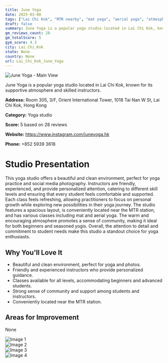 ```yaml
---
title: June Yoga
date: 2025-03-08
tags: ["Lai Chi Kok", "MTR nearby", "mat yoga", "aerial yoga", "atmosphere", "size", "Lai Chi Kok"]  
draft: false
summary: June Yoga is a popular yoga studio located in Lai Chi Kok, known for its supportive atmosphere and skilled instructors.
gm_reviews_count: 28
gm_totalScore: 5
gym_score: 4.3
city: Lai_Chi_Kok
state: None
country: None
url: Lai_Chi_Kok_June_Yoga
---
```


<div className="aspect-[16/9] relative my-8">
  <img 
    src="https://lh5.googleusercontent.com/p/AF1QipNYd_oxbbbVFaCDIFtlw9WoV4rwjKIH48dEqPBr=w1920-h1080-k-no"
    alt="June Yoga - Main View"
    className="object-cover absolute inset-0 w-full h-full rounded-lg"
  />
</div>

June Yoga is a popular yoga studio located in Lai Chi Kok, known for its supportive atmosphere and skilled instructors.

**Address:** Room 305, 3/F, Orient International Tower, 1018 Tai Nan W St, Lai Chi Kok, Hong Kong

**Category:** Yoga studio

**Score:** 5 based on 28 reviews

**Website:** https://www.instagram.com/juneyoga.hk

**Phone:** +852 5939 3618

# Studio Presentation

This yoga studio offers a beautiful and clean environment, perfect for yoga practice and social media photography. Instructors are friendly, experienced, and provide personalized attention, catering to different skill levels and ensuring that every student feels comfortable and supported. Each class feels refreshing, allowing practitioners to focus on personal growth while exploring new possibilities in their yoga journey. The studio features a spacious layout, is conveniently located near the MTR station, and has various classes including mat and aerial yoga. The warm and encouraging atmosphere promotes a sense of community, making it ideal for both beginners and seasoned yogis. Overall, the attention to detail and commitment to student needs make this studio a standout choice for yoga enthusiasts.

## Why You'll Love It

- Beautiful and clean environment, perfect for yoga and photos.
- Friendly and experienced instructors who provide personalized guidance.
- Classes available for all levels, accommodating beginners and advanced students.
- Strong sense of community and support among students and instructors.
- Conveniently located near the MTR station.

## Areas for Improvement

None

<div className="grid grid-cols-1 xl:grid-cols-2 gap-4 my-8">
<div className="aspect-[4/3] relative"><img src="https://lh5.googleusercontent.com/p/AF1QipO6AF9n80JqE6_o2947DCEzG-QIP3KkYIpqGtU7=w1920-h1080-k-no" alt="Image 1" className="object-cover absolute inset-0 w-full h-full rounded-lg" /></div>
<div className="aspect-[4/3] relative"><img src="https://lh5.googleusercontent.com/p/AF1QipO_goMBqHkSvUj0SbfB4CT7sv0AcpApR_MliJxX=w1920-h1080-k-no" alt="Image 2" className="object-cover absolute inset-0 w-full h-full rounded-lg" /></div>
<div className="aspect-[4/3] relative"><img src="https://lh5.googleusercontent.com/p/AF1QipM-PcK7PgfsXqQbQJFTyufBYvJuriFWFjQT9f79=w1920-h1080-k-no" alt="Image 3" className="object-cover absolute inset-0 w-full h-full rounded-lg" /></div>
<div className="aspect-[4/3] relative"><img src="https://lh5.googleusercontent.com/p/AF1QipNNMvk7q5jdUapsYqR_vQuJ7mI0g-Bwi1QNwiGI=w1920-h1080-k-no" alt="Image 4" className="object-cover absolute inset-0 w-full h-full rounded-lg" /></div>
</div>